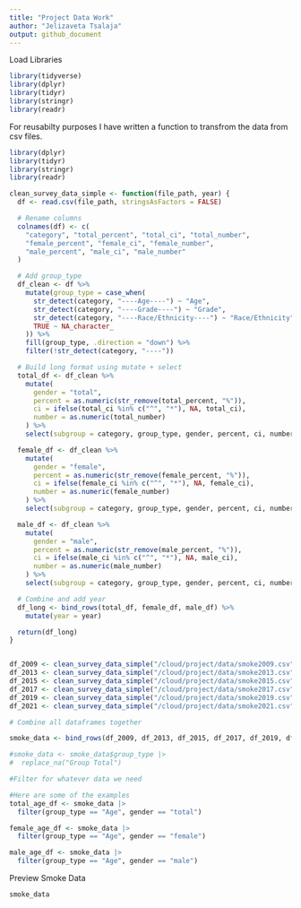 ```yaml
---
title: "Project Data Work"
author: "Jelizaveta Tsalaja"
output: github_document
---
```


Load Libraries

```r
library(tidyverse)
library(dplyr)
library(tidyr)
library(stringr)
library(readr)
```


For reusabilty purposes I have written a function to transfrom the data from csv files.


```r
library(dplyr)
library(tidyr)
library(stringr)
library(readr)

clean_survey_data_simple <- function(file_path, year) {
  df <- read.csv(file_path, stringsAsFactors = FALSE)

  # Rename columns
  colnames(df) <- c(
    "category", "total_percent", "total_ci", "total_number",
    "female_percent", "female_ci", "female_number",
    "male_percent", "male_ci", "male_number"
  )

  # Add group_type
  df_clean <- df %>%
    mutate(group_type = case_when(
      str_detect(category, "----Age----") ~ "Age",
      str_detect(category, "----Grade----") ~ "Grade",
      str_detect(category, "----Race/Ethnicity----") ~ "Race/Ethnicity",
      TRUE ~ NA_character_
    )) %>%
    fill(group_type, .direction = "down") %>%
    filter(!str_detect(category, "----"))

  # Build long format using mutate + select
  total_df <- df_clean %>%
    mutate(
      gender = "total",
      percent = as.numeric(str_remove(total_percent, "%")),
      ci = ifelse(total_ci %in% c("^", "*"), NA, total_ci),
      number = as.numeric(total_number)
    ) %>%
    select(subgroup = category, group_type, gender, percent, ci, number)

  female_df <- df_clean %>%
    mutate(
      gender = "female",
      percent = as.numeric(str_remove(female_percent, "%")),
      ci = ifelse(female_ci %in% c("^", "*"), NA, female_ci),
      number = as.numeric(female_number)
    ) %>%
    select(subgroup = category, group_type, gender, percent, ci, number)

  male_df <- df_clean %>%
    mutate(
      gender = "male",
      percent = as.numeric(str_remove(male_percent, "%")),
      ci = ifelse(male_ci %in% c("^", "*"), NA, male_ci),
      number = as.numeric(male_number)
    ) %>%
    select(subgroup = category, group_type, gender, percent, ci, number)

  # Combine and add year
  df_long <- bind_rows(total_df, female_df, male_df) %>%
    mutate(year = year)

  return(df_long)
}


df_2009 <- clean_survey_data_simple("/cloud/project/data/smoke2009.csv", 2009)
df_2013 <- clean_survey_data_simple("/cloud/project/data/smoke2013.csv", 2013)
df_2015 <- clean_survey_data_simple("/cloud/project/data/smoke2015.csv", 2015)
df_2017 <- clean_survey_data_simple("/cloud/project/data/smoke2017.csv", 2017)
df_2019 <- clean_survey_data_simple("/cloud/project/data/smoke2019.csv", 2019)
df_2021 <- clean_survey_data_simple("/cloud/project/data/smoke2021.csv", 2021)
```


```r
# Combine all dataframes together

smoke_data <- bind_rows(df_2009, df_2013, df_2015, df_2017, df_2019, df_2021)

#smoke_data <- smoke_data$group_type |>
#  replace_na("Group Total")

#Filter for whatever data we need 

#Here are some of the examples
total_age_df <- smoke_data |>
  filter(group_type == "Age", gender == "total")

female_age_df <- smoke_data |>
  filter(group_type == "Age", gender == "female")

male_age_df <- smoke_data |>
  filter(group_type == "Age", gender == "male")
```


Preview Smoke Data

```r
smoke_data
```